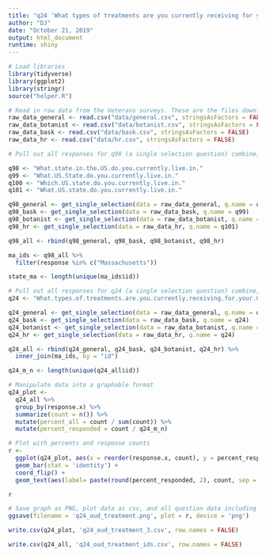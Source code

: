 ```yaml
---
title: "q24 'What types of treatments are you currently receiving for your OUD?' (Veterans)"
author: "DJ"
date: "October 21, 2019"
output: html_document
runtime: shiny
---
```


```r
# Load libraries
library(tidyverse)
library(ggplot2)
library(stringr)
source("helper.R")
```

```r
# Read in raw data from the Veterans surveys. These are the files downloaded from survey monkey saved as a .csv
raw_data_general <- read.csv("data/general.csv", stringsAsFactors = FALSE)
raw_data_botanist <- read.csv("data/botanist.csv", stringsAsFactors = FALSE)
raw_data_bask <- read.csv("data/bask.csv", stringsAsFactors = FALSE)
raw_data_hr <- read.csv("data/hr.csv", stringsAsFactors = FALSE)
```


```r
# Pull out all responses for q98 (a single selection question) combine, then determine 'question n' (subsequent q are labeled for convenience, do not respond to survey q#)

q98 <- "What.state.in.the.US.do.you.currently.live.in."
q99 <- "What.US.State.do.you.currently.live.in."
q100 <- "Which.US.state.do.you.currently.live.in."
q101 <- "What.US.state.do.you.currently.live.in."

q98_general <- get_single_selection(data = raw_data_general, q.name = q98)
q98_bask <- get_single_selection(data = raw_data_bask, q.name = q99)
q98_botanist <- get_single_selection(data = raw_data_botanist, q.name = q100)
q98_hr <- get_single_selection(data = raw_data_hr, q.name = q101)

q98_all <- rbind(q98_general, q98_bask, q98_botanist, q98_hr)

ma_ids <- q98_all %>% 
  filter(response %in% c("Massachusetts"))

state_ma <- length(unique(ma_ids$id))
```


```r
# Pull out all responses for q24 (a single selection question) combine, then determine 'question n'
q24 <- "What.types.of.treatments.are.you.currently.receiving.for.your.OUD."

q24_general <- get_single_selection(data = raw_data_general, q.name = q24)
q24_bask <- get_single_selection(data = raw_data_bask, q.name = q24)
q24_botanist <- get_single_selection(data = raw_data_botanist, q.name = q24)
q24_hr <- get_single_selection(data = raw_data_hr, q.name = q24)

q24_all <- rbind(q24_general, q24_bask, q24_botanist, q24_hr) %>%
  inner_join(ma_ids, by = "id")

q24_m_n <- length(unique(q24_all$id))
```

```r
# Manipulate data into a graphable format
q24_plot <- 
  q24_all %>%
  group_by(response.x) %>%
  summarize(count = n()) %>%
  mutate(percent_all = count / sum(count)) %>%
  mutate(percent_responded = count / q24_m_n)
```

```r
# Plot with percents and response counts
r <- 
  ggplot(q24_plot, aes(x = reorder(response.x, count), y = percent_responded)) +
  geom_bar(stat = 'identity') +
  coord_flip() +
  geom_text(aes(label= paste(round(percent_responded, 2), count, sep = "***")))

r
```

```r
# Save graph as PNG, plot data as csv, and all question data including response IDs as csv (save question n and N at end of plot file as "_x.x")
ggsave(filename = 'q24_oud_treatment.png', plot = r, device = 'png')

write.csv(q24_plot, 'q24_oud_treatment_3.csv', row.names = FALSE)

write.csv(q24_all, 'q24_oud_treatment_ids.csv', row.names = FALSE)
```
